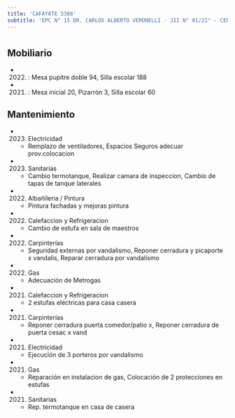 ```yaml
---
title: 'CAFAYATE 5388'
subtitle: 'EPC N° 15 DR. CARLOS ALBERTO VERONELLI - JII N° 01/21° - CENOF CENTRO CAFAYATE'
---
```


#


## Mobiliario

*  (2022) : Mesa pupitre doble 94, Silla escolar 188 

*  (2021) : Mesa inicial 20, Pizarrón 3, Silla escolar 60 





## Mantenimiento

*  (2023) Electricidad 
    + Remplazo de ventiladores, Espacios Seguros adecuar prov.colocacion

*  (2023) Sanitarias 
    + Cambio termotanque, Realizar camara de inspeccion, Cambio de tapas de tanque laterales

*  (2022) Albañileria / Pintura 
    + Pintura fachadas y mejoras pintura

*  (2022) Calefaccion y Refrigeracion 
    + Cambio de estufa en sala de maestros

*  (2022) Carpinterías 
    + Seguridad externas  por vandalismo, Reponer cerradura y picaporte x vandalis, Reparar cerradura por vandalismo

*  (2022) Gas 
    + Adecuación de Metrogas

*  (2021) Calefaccion y Refrigeracion 
    + 2 estufas eléctricas para casa casera

*  (2021) Carpinterías 
    + Reponer cerradura puerta comedor/patio x, Reponer cerradura de puerta cesac x vand

*  (2021) Electricidad 
    + Ejecución de 3 porteros por vandalismo

*  (2021) Gas 
    + Reparación en instalacion de gas, Colocación de 2 protecciones en estufas

*  (2021) Sanitarias 
    + Rep. termotanque en casa de casera



